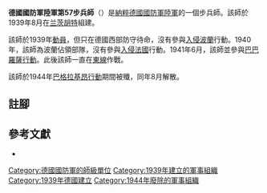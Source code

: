 {{Infobox military unit
|unit_name = 德國國防軍陸軍第57步兵師
|dates = 1939年8月26日至1944年8月
|image= 57th Infanterie Division Logo.svg
|image_size = 200
|country = {{flagcountry|Nazi Germany}}
|branch = [[納粹德國陸軍|陸軍]]
|type = 
|role = [[步兵|步兵]]
|size = [[师_(军队)|師]]
|command_structure =
|garrison = 
|nickname = 
|battles =
|notable_commanders = 
|associated units = 
}}

'''德國國防軍陸軍第57步兵師'''（{{lang-de|'''57. Infanterie-Division'''}}）是[[納粹德國|納粹德國]][[德國國防軍|國防軍]][[納粹德國陸軍|陸軍]]的一個步兵師。該師於1939年8月在[[兰茨胡特|兰茨胡特]]組建{{cfn|Mitcham|y=2007}}。

該師於1939年[[動員|動員]]，但只在德國西部防守待命，沒有參與[[波蘭戰役|入侵波蘭]]行動。1940年，該師為波蘭佔領部隊，沒有參與[[法國戰役|入侵法國]]行動。1941年6月，該師並參與[[巴巴羅薩行動|巴巴羅薩行動]]。此後該師一直在[[苏德战争|東線]]作戰。

該師於1944年[[巴格拉基昂行動|巴格拉基昂行動]]期間被殲，同年8月解散。

== 註腳 ==
{{reflist}}

== 參考文獻 ==
* {{Cite book|last=Mitcham |first=Samuel W., Jr.|author-link=Samuel W. Mitcham|title=German Order of Battle, Volume One: 1st – 290th Infantry Divisions in WWII|year=2007|publisher=Stackpole Books|location=PA; United States of America|isbn=978-0-8117-3416-5|ref={{sfnRef|Mitcham|y=2007}}}}

{{mil-stub}}
{{德國國防軍陸軍的步兵師}}
[[Category:德國國防軍的師級單位|Category:德國國防軍的師級單位]]
[[Category:1939年建立的軍事組織|Category:1939年建立的軍事組織]]
[[Category:1939年德國建立|Category:1939年德國建立]]
[[Category:1944年廢除的軍事組織|Category:1944年廢除的軍事組織]]